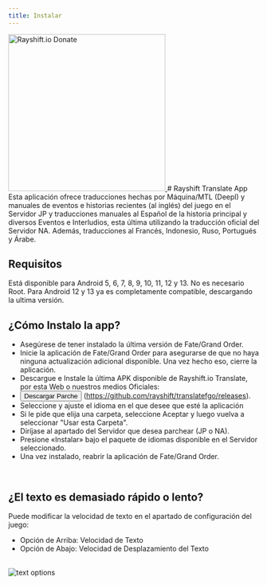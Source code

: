 ```yaml
---
title: Instalar
---
```


<a href="https://rayshift.io/donate" target="_blank">
    <Image src="/images/rayshift.jpg" alt="Rayshift.io Donate" height="315px" />
</a>
# Rayshift Translate App
Esta aplicación ofrece traducciones hechas por Máquina/MTL (Deepl) y manuales de eventos e historias recientes (al inglés) del juego en el Servidor JP y traducciones manuales al Español de la historia principal y diversos Eventos e Interludios, esta última utilizando la traducción oficial del Servidor NA.
Además, traducciones al Francés, Indonesio, Ruso, Portugués y Árabe.

## Requisitos
Está disponible para Android 5, 6, 7, 8, 9, 10, 11, 12 y 13.
No es necesario Root.
Para Android 12 y 13 ya es completamente compatible, descargando la ultima versión. 

## ¿Cómo Instalo la app?
- Asegúrese de tener instalado la última versión de Fate/Grand Order.
- Inicie la aplicación de Fate/Grand Order para asegurarse de que no haya ninguna actualización adicional disponible. Una vez hecho eso, cierre la aplicación.
- Descargue e Instale la última APK disponible de Rayshift.io Translate, por esta Web o nuestros medios Oficiales:
- <a href="https://github.com/rayshift/translatefgo/releases" target="_blank"><Button>Descargar Parche</Button></a> (https://github.com/rayshift/translatefgo/releases).
- Seleccione y ajuste el idioma en el que desee que esté la aplicación
- Si le pide que elija una carpeta, seleccione Aceptar y luego vuelva a seleccionar "Usar esta Carpeta".
- Diríjase al apartado del Servidor que desea parchear (JP o NA).
- Presione «Instalar» bajo el paquete de idiomas disponible en el Servidor seleccionado.
- Una vez instalado, reabrir la aplicación de Fate/Grand Order.
<br/>

<Frame 
    src="https://www.youtube.com/embed/v7HHcx84TBA" 
    title="Fate Grand Order en Español?! - Guía de instalación" 
/>


## ¿El texto es demasiado rápido o lento?
Puede modificar la velocidad de texto en el apartado de configuración del juego:

- Opción de Arriba: Velocidad de Texto
- Opción de Abajo: Velocidad de Desplazamiento del Texto
<br/>

<Image src="/images/text-options.png" alt="text options" />
